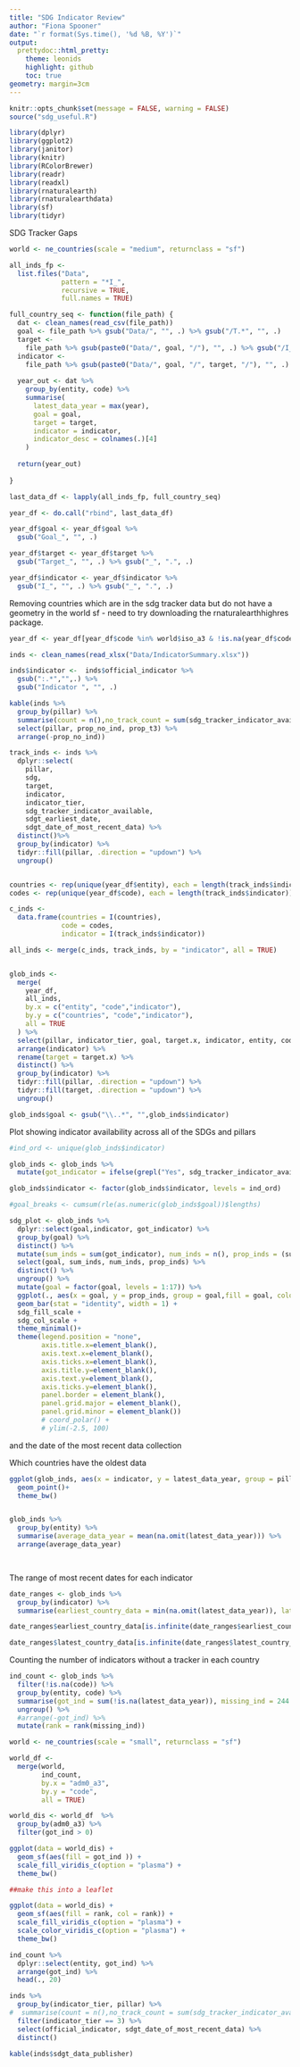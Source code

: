 ```yaml
---
title: "SDG Indicator Review"
author: "Fiona Spooner"
date: "`r format(Sys.time(), '%d %B, %Y')`"
output: 
  prettydoc::html_pretty:
    theme: leonids
    highlight: github
    toc: true
geometry: margin=3cm
---
```


```r
knitr::opts_chunk$set(message = FALSE, warning = FALSE)
source("sdg_useful.R")
```

```r
library(dplyr)
library(ggplot2)
library(janitor)
library(knitr)
library(RColorBrewer)
library(readr)
library(readxl)
library(rnaturalearth)
library(rnaturalearthdata)
library(sf)
library(tidyr)
```




SDG Tracker Gaps

```r
world <- ne_countries(scale = "medium", returnclass = "sf")

all_inds_fp <-
  list.files("Data",
             pattern = "*I_",
             recursive = TRUE,
             full.names = TRUE)

full_country_seq <- function(file_path) {
  dat <- clean_names(read_csv(file_path))
  goal <- file_path %>% gsub("Data/", "", .) %>% gsub("/T.*", "", .)
  target <-
    file_path %>% gsub(paste0("Data/", goal, "/"), "", .) %>% gsub("/I_.*", "", .)
  indicator <-
    file_path %>% gsub(paste0("Data/", goal, "/", target, "/"), "", .) %>% sub("_[^_]+$", "", .)
  
  year_out <- dat %>%
    group_by(entity, code) %>%
    summarise(
      latest_data_year = max(year),
      goal = goal,
      target = target,
      indicator = indicator,
      indicator_desc = colnames(.)[4]
    )
  
  return(year_out)
  
}

last_data_df <- lapply(all_inds_fp, full_country_seq)

year_df <- do.call("rbind", last_data_df)
```

```r
year_df$goal <- year_df$goal %>%
  gsub("Goal_", "", .)

year_df$target <- year_df$target %>%
  gsub("Target_", "", .) %>% gsub("_", ".", .)

year_df$indicator <- year_df$indicator %>%
  gsub("I_", "", .) %>% gsub("_", ".", .)
```


Removing countries which are in the sdg tracker data but do not have a geometry in the world sf - need to try downloading the rnaturalearthhighres package.

```r
year_df <- year_df[year_df$code %in% world$iso_a3 & !is.na(year_df$code),]

```



```r
inds <- clean_names(read_xlsx("Data/IndicatorSummary.xlsx"))

inds$indicator <-  inds$official_indicator %>% 
  gsub(":.*","",.) %>% 
  gsub("Indicator ", "", .)
```

```r
kable(inds %>% 
  group_by(pillar) %>% 
  summarise(count = n(),no_track_count = sum(sdg_tracker_indicator_available == "No"),tier_3 = sum(indicator_tier == 3), prop_no_ind = (no_track_count/count)*100, prop_t3 = (tier_3/count)*100) %>% 
  select(pillar, prop_no_ind, prop_t3) %>% 
  arrange(-prop_no_ind))
```

```r

track_inds <- inds %>%
  dplyr::select(
    pillar,
    sdg,
    target,
    indicator,
    indicator_tier,
    sdg_tracker_indicator_available,
    sdgt_earliest_date,
    sdgt_date_of_most_recent_data) %>%
  distinct()%>% 
  group_by(indicator) %>% 
  tidyr::fill(pillar, .direction = "updown") %>% 
  ungroup()



```  


```r
countries <- rep(unique(year_df$entity), each = length(track_inds$indicator))
codes <- rep(unique(year_df$code), each = length(track_inds$indicator))

c_inds <-
  data.frame(countries = I(countries),
             code = codes,
             indicator = I(track_inds$indicator))

all_inds <- merge(c_inds, track_inds, by = "indicator", all = TRUE)


glob_inds <-
  merge(
    year_df,
    all_inds,
    by.x = c("entity", "code","indicator"),
    by.y = c("countries", "code","indicator"),
    all = TRUE
  ) %>%
  select(pillar, indicator_tier, goal, target.x, indicator, entity, code,  latest_data_year,sdg_tracker_indicator_available) %>% 
  arrange(indicator) %>% 
  rename(target = target.x) %>% 
  distinct() %>%
  group_by(indicator) %>% 
  tidyr::fill(pillar, .direction = "updown") %>%
  tidyr::fill(target, .direction = "updown") %>%
  ungroup() 

glob_inds$goal <- gsub("\\..*", "",glob_inds$indicator)

```


Plot showing indicator availability across all of the SDGs and pillars

```r
#ind_ord <- unique(glob_inds$indicator)

glob_inds <- glob_inds %>%
  mutate(got_indicator = ifelse(grepl("Yes", sdg_tracker_indicator_available), 1, 0))

glob_inds$indicator <- factor(glob_inds$indicator, levels = ind_ord)

#goal_breaks <- cumsum(rle(as.numeric(glob_inds$goal))$lengths)

sdg_plot <- glob_inds %>% 
  dplyr::select(goal,indicator, got_indicator) %>% 
  group_by(goal) %>% 
  distinct() %>% 
  mutate(sum_inds = sum(got_indicator), num_inds = n(), prop_inds = (sum_inds/num_inds)*100) %>% 
  select(goal, sum_inds, num_inds, prop_inds) %>% 
  distinct() %>% 
  ungroup() %>% 
  mutate(goal = factor(goal, levels = 1:17)) %>% 
  ggplot(., aes(x = goal, y = prop_inds, group = goal,fill = goal, colour = goal))+
  geom_bar(stat = "identity", width = 1) +
  sdg_fill_scale + 
  sdg_col_scale + 
  theme_minimal()+
  theme(legend.position = "none",
        axis.title.x=element_blank(),
        axis.text.x=element_blank(),
        axis.ticks.x=element_blank(),
        axis.title.y=element_blank(),
        axis.text.y=element_blank(),
        axis.ticks.y=element_blank(),
        panel.border = element_blank(), 
        panel.grid.major = element_blank(),
        panel.grid.minor = element_blank())  
        # coord_polar() + 
        # ylim(-2.5, 100)

```

 and the date of the most recent data collection

Which countries have the oldest data
```r

ggplot(glob_inds, aes(x = indicator, y = latest_data_year, group = pillar, colour = pillar))+
  geom_point()+
  theme_bw()


glob_inds %>% 
  group_by(entity) %>% 
  summarise(average_data_year = mean(na.omit(latest_data_year))) %>% 
  arrange(average_data_year)
  



```


The range of most recent dates for each indicator
```r

date_ranges <- glob_inds %>% 
  group_by(indicator) %>% 
  summarise(earliest_country_data = min(na.omit(latest_data_year)), latest_country_data = max(na.omit(latest_data_year))) 

date_ranges$earliest_country_data[is.infinite(date_ranges$earliest_country_data)] <- NA

date_ranges$latest_country_data[is.infinite(date_ranges$latest_country_data)] <- NA

```


Counting the number of indicators without a tracker in each country
```r

ind_count <- glob_inds %>%
  filter(!is.na(code)) %>%
  group_by(entity, code) %>%
  summarise(got_ind = sum(!is.na(latest_data_year)), missing_ind = 244 - got_ind) %>% 
  ungroup() %>% 
  #arrange(-got_ind) %>% 
  mutate(rank = rank(missing_ind))

```

```r

world <- ne_countries(scale = "small", returnclass = "sf")

world_df <-
  merge(world,
        ind_count,
        by.x = "adm0_a3",
        by.y = "code",
        all = TRUE)

world_dis <- world_df  %>%
  group_by(adm0_a3) %>%
  filter(got_ind > 0)

ggplot(data = world_dis) +
  geom_sf(aes(fill = got_ind )) +
  scale_fill_viridis_c(option = "plasma") +
  theme_bw()

##make this into a leaflet 

```

```r
ggplot(data = world_dis) +
  geom_sf(aes(fill = rank, col = rank)) +
  scale_fill_viridis_c(option = "plasma") +
  scale_color_viridis_c(option = "plasma") +
  theme_bw()


```

```r
ind_count %>% 
  dplyr::select(entity, got_ind) %>% 
  arrange(got_ind) %>% 
  head(., 20)


```



```r
inds %>% 
  group_by(indicator_tier, pillar) %>% 
#  summarise(count = n(),no_track_count = sum(sdg_tracker_indicator_available == "No"), prop_no = no_track_count/count)
  filter(indicator_tier == 3) %>% 
  select(official_indicator, sdgt_date_of_most_recent_data) %>% 
  distinct()

kable(inds$sdgt_data_publisher)

```
